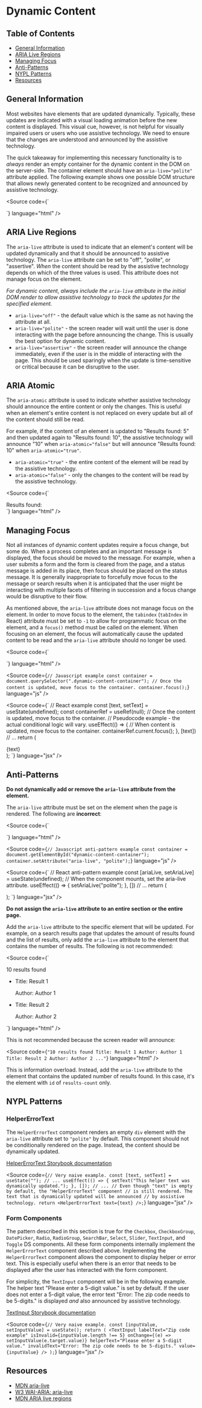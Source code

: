 
<Meta title="Accessibility Guide/Dynamic Content" />

# Dynamic Content

## Table of Contents

- [General Information](#general-information)
- [ARIA Live Regions](#aria-live-regions)
- [Managing Focus](#managing-focus)
- [Anti-Patterns](#anti-patterns)
- [NYPL Patterns](#nypl-patterns)
- [Resources](#resources)

## General Information

Most websites have elements that are updated dynamically. Typically, these
updates are indicated with a visual loading animation before the new content is
displayed. This visual cue, however, is not helpful for visually impaired users
or users who use assistive technology. We need to ensure that the changes are
understood and announced by the assistive technology.

The quick takeaway for implementing this necessary functionality is to _always_
render an empty container for the dynamic content in the DOM on the server-side.
The container element should have an `aria-live="polite"` attribute applied. The
following example shows one possible DOM structure that allows newly generated
content to be recognized and announced by assistive technology.

<Source
  code={`
<div class="dynamic-content-container" aria-live="polite">
  <!-- Any dynamic content should be inserted, removed, or updated here. -->
</div>
`} language="html" />

## ARIA Live Regions

The `aria-live` attribute is used to indicate that an element's content will be
updated dynamically and that it should be announced to assistive technology. The
`aria-live` attribute can be set to "off", "polite", or "assertive". _When_ the
content should be read by the assistive technology depends on which of the three
values is used. This attribute does not manage focus on the element.

_For dynamic content, always include the `aria-live` attribute in the initial
DOM render to allow assistive technology to track the updates for the specified
element._

- `aria-live="off"` - the default value which is the same as not having the
  attribute at all.
- `aria-live="polite"` - the screen reader will wait until the user is done
  interacting with the page before announcing the change. This is usually the
  best option for dynamic content.
- `aria-live="assertive"` - the screen reader will announce the change
  immediately, even if the user is in the middle of interacting with the page.
  This should be used sparingly when the update is time-sensitive or critical
  because it can be disruptive to the user.

## ARIA Atomic

The `aria-atomic` attribute is used to indicate whether assistive technology
should announce the entire content or only the changes. This is useful when an
element's entire content is not replaced on every update but all of the content
should still be read.

For example, if the content of an element is updated to "Results found: 5" and
then updated again to "Results found: 10", the assistive technology will
announce "10" when `aria-atomic="false"` but will announce "Results found: 10"
when `aria-atomic="true"`.

- `aria-atomic="true"` - the entire content of the element will be read by the
  assistive technology.
- `aria-atomic="false"` - only the changes to the content will be read by the
  assistive technology.

<Source
  code={`
<div class="dynamic-content-container" aria-live="polite" aria-atomic="true">
  Results found:
  <span class="dynamic-content">
    <!-- Any dynamic content should be inserted, removed, or updated here. -->
  </span>
</div>
`} language="html" />

## Managing Focus

Not all instances of dynamic content updates require a focus change, but some
do. When a process completes and an important message is displayed, the focus
should be moved to the message. For example, when a user submits a form and the
form is cleared from the page, and a status message is added in its place, then
focus should be placed on the status message. It is generally inappropriate to
forcefully move focus to the message or search results when it is anticipated
that the user might be interacting with multiple facets of filtering in
succession and a focus change would be disruptive to their flow.

As mentioned above, the `aria-live` attribute does not manage focus on the
element. In order to move focus to the element, the `tabindex` (`tabIndex` in
React) attribute must be set to `-1` to allow for programmatic focus on the
element, and a `focus()` method must be called on the element. When focusing on
an element, the focus will automatically cause the updated content to be read
and the `aria-live` attribute should no longer be used.

<Source
  code={`
<div class="dynamic-content-container" tabindex="-1">
  <!-- Any dynamic content should be inserted, removed, or updated here. -->
</div>
`}
  language="html"
/>

<Source
  code={`
// Javascript example
const container = document.querySelector(".dynamic-content-container");
// Once the content is updated, move focus to the container.
container.focus();
`}
  language="js"
/>

<Source
  code={`
// React example
const [text, setText] = useState(undefined);
const containerRef = useRef(null);
// Once the content is updated, move focus to the container.
// Pseudocode example - the actual conditional logic will vary.
useEffect(() => {
// When content is updated, move focus to the container.
  containerRef.current.focus();
}, [text])
// ...
return (
  <div class="dynamic-content-container" ref={containerRef} tabIndex="-1">
    <!-- Any dynamic content should be inserted, removed, or updated here. -->
    {text}
  </div>
);
`}
  language="jsx"
/>

## Anti-Patterns

**Do not dynamically add or remove the `aria-live` attribute from the element.**

The `aria-live` attribute must be set on the element when the page is rendered.
The following are **incorrect**:

<Source
  code={`
<div id="dynamic-content-container">
  <!-- Any dynamic content should be inserted, removed, or updated here. -->
</div>
`}
  language="html"
/>

<Source
  code={`
// Javascript anti-pattern example
const container = document.getElementById("dynamic-content-container");
container.setAttribute("aria-live", "polite");
`}
  language="js"
/>

<Source
  code={`
// React anti-pattern example
const [ariaLive, setAriaLive] = useState(undefined);
// When the component mounts, set the aria-live attribute.
useEffect(() => {
  setAriaLive("polite");
}, [])
// ...
return (
  <div id="dynamic-content-container" aria-live={ariaLive}>
    <!-- Any dynamic content should be inserted, removed, or updated here. -->
  </div>
);
`}
  language="jsx"
/>

**Do not assign the `aria-live` attribute to an entire section or the entire
page.**

Add the `aria-live` attribute to the specific element that will be updated. For
example, on a search results page that updates the amount of results found and
the list of results, only add the `aria-live` attribute to the element that
contains the number of results. The following is not recommended:

<Source
  code={`
<div id="search-results" aria-live="polite">
  <div id="results-count">
    <!-- Dynamic content. -->
    <span>10 results found</span>
  </div>
  <ul id="results-list">
    <!-- Dynamic list of li elements. -->
    <li>
      <p>Title: Result 1</p>
      <p>Author: Author 1</p>
    </li>
    <li>
      <p>Title: Result 2</p>
      <p>Author: Author 2</p>
    </li>
    <!-- ... -->
  </ul>
</div>
`}
  language="html"
/>

This is not recommended because the screen reader will announce:

<Source
  code={`
"10 results found Title: Result 1 Author: Author 1 Title: Result 2 Author: Author 2 ..."
`}
  language="html"
/>

This is information overload. Instead, add the `aria-live` attribute to the
element that contains the updated number of results found. In this case, it's
the element with `id` of `results-count` only.

## NYPL Patterns

### HelperErrorText

The `HelperErrorText` component renders an empty `div` element with the
`aria-live` attribute set to `"polite"` by default. This component should not be
conditionally rendered on the page. Instead, the content should be dynamically
updated.

[HelperErrorText Storybook documentation](https://nypl.github.io/nypl-design-system/reservoir/v1/?path=/docs/components-content-display-helpererrortext--helper-error-text-with-controls)

<Source
  code={`
// Very naive example.
const [text, setText] = useState("");
// ...
useEffect(() => {
  setText("This helper text was dynamically updated.");
}, []);
// ...
// Even though "text" is empty by default, the "HelperErrorText" component
// is still rendered. The text that is dynamically updated will be announced
// by assistive technology.
return <HelperErrorText text={text} />;
`}
  language="jsx"
/>

### Form Components

The pattern described in this section is true for the `Checkbox`,
`CheckboxGroup`, `DatePicker`, `Radio`, `RadioGroup`, `SearchBar`, `Select`,
`Slider`, `TextInput`, and `Toggle` DS components. All these form components
internally implement the `HelperErrorText` component described above.
Implementing the `HelperErrorText` component allows the component to display
helper or error text. This is especially useful when there is an error that
needs to be displayed after the user has interacted with the form component.

For simplicity, the `TextInput` component will be in the following example. The
helper text "Please enter a 5-digit value." is set by default. If the user does
not enter a 5-digit value, the error text "Error: The zip code needs to be
5-digits." is displayed _and_ also announced by assistive technology.

[TextInput Storybook documentation](https://nypl.github.io/nypl-design-system/reservoir/v1/?path=/docs/components-form-elements-textinput--text-input-with-controls)

<Source
  code={`
// Very naive example.
const [inputValue, setInputValue] = useState();
return (
<TextInput
  labelText="Zip code example"
  isInvalid={inputValue.length !== 5}
  onChange={(e) => setInputValue(e.target.value)}
  helperText="Please enter a 5-digit value."
  invalidText="Error: The zip code needs to be 5-digits."
  value={inputValue}
/>
); `}
  language="jsx"
/>

## Resources

- [MDN aria-live](https://developer.mozilla.org/en-US/docs/Web/Accessibility/ARIA/Attributes/aria-live)
- [W3 WAI-ARIA: aria-live](https://www.w3.org/TR/wai-aria/#aria-live)
- [MDN ARIA live regions](https://developer.mozilla.org/en-US/docs/Web/Accessibility/ARIA/ARIA_Live_Regions)
